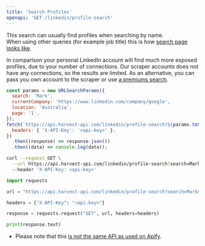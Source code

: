 ```yaml
---
title: 'Search Profiles'
openapi: 'GET /linkedin/profile-search'
---
```



This search can usually find profiles when searching by name.  
When using other queries (for example job title) this is how [search page looks like](https://media.discordapp.net/attachments/1343651515591561321/1392607202895724574/unnamed.png?ex=689c5046&is=689afec6&hm=42ebe85f8ee1dd996ede58d162ff873a0725d4fea2b71d190acc63111a88009a&=&format=webp&quality=lossless&width=967&height=1370).

In comparison your personal LinkedIn account will find much more exposed profiles, due to your number of connections.
Our scraper accounts does not have any connections, so the results are limited. As an alternative, you can pass you own account to the scraper or use [a premiums search](https://apify.com/harvestapi/linkedin-profile-search).

<CodeGroup>

```javascript JavaScript
const params = new URLSearchParams({
  search: 'Mark',
  currentCompany: 'https://www.linkedin.com/company/google',
  location: 'Australia',
  page: '1',
});
fetch(`https://api.harvest-api.com/linkedin/profile-search?${params.toString()}`, {
  headers: { 'X-API-Key': '<api-key>' },
})
  .then((response) => response.json())
  .then((data) => console.log(data));
```

```bash cURL
curl --request GET \
  --url https://api.harvest-api.com/linkedin/profile-search?search=Mark&companyId=1441&location=Australia&page=1 \
  --header 'X-API-Key: <api-key>'
```

```python Python
import requests

url = "https://api.harvest-api.com/linkedin/profile-search?search=Mark&companyId=1441&location=Australia&page=1"

headers = {"X-API-Key": "<api-key>"}

response = requests.request("GET", url, headers=headers)

print(response.text)
```

</CodeGroup>

<GeoIdSnippet />

- Please note that this [is not the same API as used on Apify](https://discord.com/channels/1340961342219091991/1343651395890581504/1394337902955069481).
